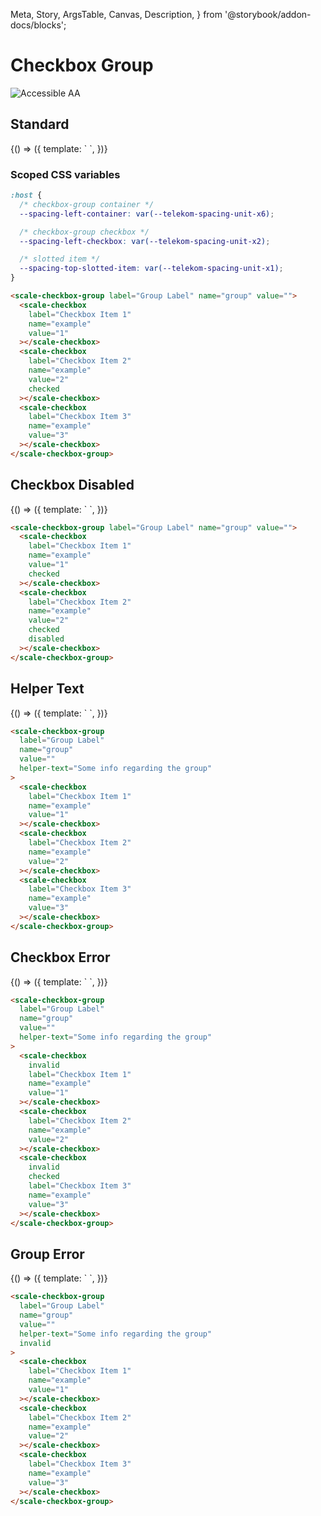   Meta,
  Story,
  ArgsTable,
  Canvas,
  Description,
} from '@storybook/addon-docs/blocks';

<Meta
  title="Components/Checkbox Group"
  component={ScaleCheckboxGroup}
  argTypes={{}}
/>

<div
  style={{
    display: 'inline-flex',
    alignItems: 'center',
    justifyContent: 'space-between',
    width: '100%',
  }}
>
  <h1>Checkbox Group</h1>
  <img src="assets/aa.png" alt="Accessible AA" />
</div>

## Standard

<Canvas withSource="none">
  <Story name="Standard" args={{}}>
    {() => ({
      template: `
        <scale-checkbox-group label="Group Label" name="group" value="">
          <scale-checkbox  label="Checkbox Item 1" name="example" value="1"></scale-checkbox>
          <scale-checkbox  label="Checkbox Item 2" name="example" value="2" checked></scale-checkbox>
          <scale-checkbox  label="Checkbox Item 3" name="example" value="3"></scale-checkbox>
        </scale-checkbox-group>
      `,
    })}
  </Story>
</Canvas>

<ArgsTable story="Standard" />

### Scoped CSS variables

```css
:host {
  /* checkbox-group container */
  --spacing-left-container: var(--telekom-spacing-unit-x6);

  /* checkbox-group checkbox */
  --spacing-left-checkbox: var(--telekom-spacing-unit-x2);

  /* slotted item */
  --spacing-top-slotted-item: var(--telekom-spacing-unit-x1);
}
```

```html
<scale-checkbox-group label="Group Label" name="group" value="">
  <scale-checkbox
    label="Checkbox Item 1"
    name="example"
    value="1"
  ></scale-checkbox>
  <scale-checkbox
    label="Checkbox Item 2"
    name="example"
    value="2"
    checked
  ></scale-checkbox>
  <scale-checkbox
    label="Checkbox Item 3"
    name="example"
    value="3"
  ></scale-checkbox>
</scale-checkbox-group>
```

## Checkbox Disabled

<Canvas withSource="none">
  <Story name="Checkbox Disabled" args={{}}>
    {() => ({
      template: `
        <scale-checkbox-group label="Group Label" name="group" value="">
          <scale-checkbox label="Checkbox Item 1" name="example" value="1" checked></scale-checkbox>
          <scale-checkbox label="Checkbox Item 2" name="example" value="2" checked disabled></scale-checkbox>
        </scale-checkbox-group>
      `,
    })}
  </Story>
</Canvas>

```html
<scale-checkbox-group label="Group Label" name="group" value="">
  <scale-checkbox
    label="Checkbox Item 1"
    name="example"
    value="1"
    checked
  ></scale-checkbox>
  <scale-checkbox
    label="Checkbox Item 2"
    name="example"
    value="2"
    checked
    disabled
  ></scale-checkbox>
</scale-checkbox-group>
```

<!-- ## Group Disabled

<Canvas withSource="none">
  <Story name="Group Disabled" args={{}}>
    {() => ({
      template: `
        <scale-checkbox-group label="Group Label" name="group" value="" disabled>
          <scale-checkbox label="Checkbox Item 1" name="example" value="1"></scale-checkbox>
          <scale-checkbox label="Checkbox Item 2" name="example" value="2"></scale-checkbox>
          <scale-checkbox label="Checkbox Item 3" name="example" value="3"></scale-checkbox>
        </scale-checkbox-group>
      `,
    })}
  </Story>
</Canvas>

```html
<scale-checkbox-group label="Group Label" name="group" value="" disabled>
  <scale-checkbox
    label="Checkbox Item 1"
    name="example"
    value="1"
  ></scale-checkbox>
  <scale-checkbox
    label="Checkbox Item 2"
    name="example"
    value="2"
  ></scale-checkbox>
  <scale-checkbox
    label="Checkbox Item 3"
    name="example"
    value="3"
  ></scale-checkbox>
</scale-checkbox-group>
``` -->

## Helper Text

<Canvas withSource="none">
  <Story name="Helper Text" args={{}}>
    {() => ({
      template: `
        <scale-checkbox-group label="Group Label" name="group" value="" helper-text="Some info regarding the group">
          <scale-checkbox label="Checkbox Item 1" name="example" value="1"></scale-checkbox>
          <scale-checkbox label="Checkbox Item 2" name="example" value="2"></scale-checkbox>
          <scale-checkbox label="Checkbox Item 3" name="example" value="3"></scale-checkbox>
        </scale-checkbox-group>
      `,
    })}
  </Story>
</Canvas>

```html
<scale-checkbox-group
  label="Group Label"
  name="group"
  value=""
  helper-text="Some info regarding the group"
>
  <scale-checkbox
    label="Checkbox Item 1"
    name="example"
    value="1"
  ></scale-checkbox>
  <scale-checkbox
    label="Checkbox Item 2"
    name="example"
    value="2"
  ></scale-checkbox>
  <scale-checkbox
    label="Checkbox Item 3"
    name="example"
    value="3"
  ></scale-checkbox>
</scale-checkbox-group>
```

## Checkbox Error

<Canvas withSource="none">
  <Story name="Checkbox Error" args={{}}>
    {() => ({
      template: `
        <scale-checkbox-group label="Group Label" name="group" value="" invalid helper-text="Some of the options have errors!">
          <scale-checkbox invalid label="Checkbox Item 1" helper-text="This is an error!" name="example" value="1"></scale-checkbox>
          <scale-checkbox label="Checkbox Item 2" name="example" value="2"></scale-checkbox>
          <scale-checkbox checked label="Checkbox Item 3" name="example" value="3"></scale-checkbox>
        </scale-checkbox-group>
      `,
    })}
  </Story>
</Canvas>

```html
<scale-checkbox-group
  label="Group Label"
  name="group"
  value=""
  helper-text="Some info regarding the group"
>
  <scale-checkbox
    invalid
    label="Checkbox Item 1"
    name="example"
    value="1"
  ></scale-checkbox>
  <scale-checkbox
    label="Checkbox Item 2"
    name="example"
    value="2"
  ></scale-checkbox>
  <scale-checkbox
    invalid
    checked
    label="Checkbox Item 3"
    name="example"
    value="3"
  ></scale-checkbox>
</scale-checkbox-group>
```

## Group Error

<Canvas withSource="none">
  <Story name="Group Error" args={{}}>
    {() => ({
      template: `
        <scale-checkbox-group invalid label="Group Label" name="group" value="" helper-text="Some error info regarding the group">
          <scale-checkbox label="Checkbox Item 1" name="example" value="1"></scale-checkbox>
          <scale-checkbox label="Checkbox Item 2" name="example" value="2"></scale-checkbox>
          <scale-checkbox label="Checkbox Item 3" name="example" value="3"></scale-checkbox>
        </scale-checkbox-group>
      `,
    })}
  </Story>
</Canvas>

```html
<scale-checkbox-group
  label="Group Label"
  name="group"
  value=""
  helper-text="Some info regarding the group"
  invalid
>
  <scale-checkbox
    label="Checkbox Item 1"
    name="example"
    value="1"
  ></scale-checkbox>
  <scale-checkbox
    label="Checkbox Item 2"
    name="example"
    value="2"
  ></scale-checkbox>
  <scale-checkbox
    label="Checkbox Item 3"
    name="example"
    value="3"
  ></scale-checkbox>
</scale-checkbox-group>
```
